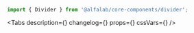 

<Meta title='Компоненты/Вспомогательные компоненты/Divider' component={Divider} />

<!-- Canvas -->

<Story name='Divider'>
    <div>
        <div style={{ height: 24, margin: '8px 0', backgroundColor: '#eeeff1' }} />
        <Divider />
        <div style={{ height: 24, margin: '8px 0', backgroundColor: '#eeeff1' }} />
    </div>
</Story>

<!-- Docs -->

<ComponentHeader name='Divider' version={version} package='@alfalab/core-components/divider' />

```jsx
import { Divider } from '@alfalab/core-components/divider';
```

<Tabs
    description={<Description />}
    changelog={<Changelog />}
    props={<ArgsTable of={DividerTS} />}
    cssVars={<CssVars css={styles} />}
/>
